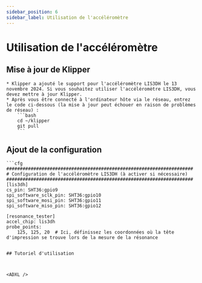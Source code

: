 ```yaml
---
sidebar_position: 6
sidebar_label: Utilisation de l'accéléromètre
---
```


# Utilisation de l'accéléromètre



## Mise à jour de Klipper

    * Klipper a ajouté le support pour l'accéléromètre LIS3DH le 13 novembre 2024. Si vous souhaitez utiliser l'accéléromètre LIS3DH, vous devez mettre à jour Klipper.
    * Après vous être connecté à l'ordinateur hôte via le réseau, entrez le code ci-dessous (la mise à jour peut échouer en raison de problèmes de réseau) :
        ```bash
        cd ~/klipper 
        git pull
        ```
## Ajout de la configuration


    ```cfg
    #####################################################################
    # Configuration de l'accéléromètre LIS3DH (à activer si nécessaire)
    #####################################################################
    [lis3dh]
    cs_pin: SHT36:gpio9
    spi_software_sclk_pin: SHT36:gpio10
    spi_software_mosi_pin: SHT36:gpio11
    spi_software_miso_pin: SHT36:gpio12

    [resonance_tester]
    accel_chip: lis3dh
    probe_points:
        125, 125, 20  # Ici, définissez les coordonnées où la tête d'impression se trouve lors de la mesure de la résonance


```

## Tutoriel d'utilisation



<ADXL />